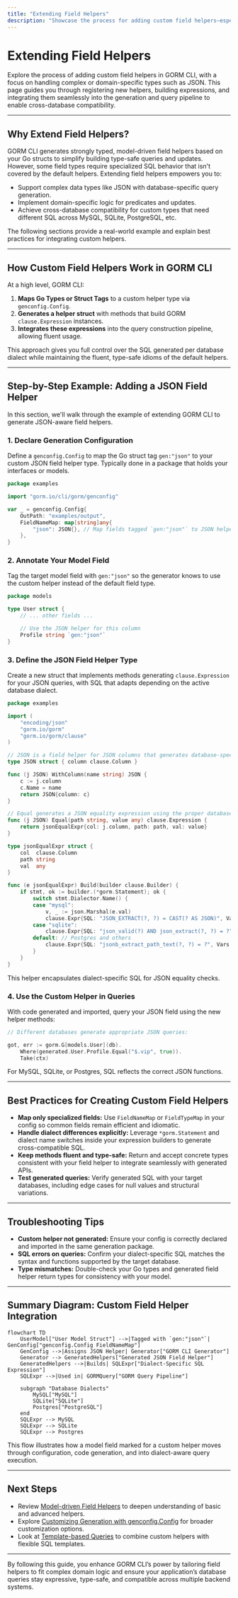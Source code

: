 ```yaml
---
title: "Extending Field Helpers"
description: "Showcase the process for adding custom field helpers—especially for complex or domain-specific types like JSON. Detail how to register new helpers, build expressions, and integrate with the template pipeline for cross-database support."
---
```


# Extending Field Helpers

Explore the process of adding custom field helpers in GORM CLI, with a focus on handling complex or domain-specific types such as JSON. This page guides you through registering new helpers, building expressions, and integrating them seamlessly into the generation and query pipeline to enable cross-database compatibility.

---

## Why Extend Field Helpers?

GORM CLI generates strongly typed, model-driven field helpers based on your Go structs to simplify building type-safe queries and updates. However, some field types require specialized SQL behavior that isn't covered by the default helpers. Extending field helpers empowers you to:

- Support complex data types like JSON with database-specific query generation.
- Implement domain-specific logic for predicates and updates.
- Achieve cross-database compatibility for custom types that need different SQL across MySQL, SQLite, PostgreSQL, etc.

The following sections provide a real-world example and explain best practices for integrating custom helpers.

---

## How Custom Field Helpers Work in GORM CLI

At a high level, GORM CLI:

1. **Maps Go Types or Struct Tags** to a custom helper type via `genconfig.Config`.
2. **Generates a helper struct** with methods that build GORM `clause.Expression` instances.
3. **Integrates these expressions** into the query construction pipeline, allowing fluent usage.

This approach gives you full control over the SQL generated per database dialect while maintaining the fluent, type-safe idioms of the default helpers.

---

## Step-by-Step Example: Adding a JSON Field Helper

In this section, we'll walk through the example of extending GORM CLI to generate JSON-aware field helpers.

### 1. Declare Generation Configuration

Define a `genconfig.Config` to map the Go struct tag `gen:"json"` to your custom JSON field helper type. Typically done in a package that holds your interfaces or models.

```go
package examples

import "gorm.io/cli/gorm/genconfig"

var _ = genconfig.Config{
    OutPath: "examples/output",
    FieldNameMap: map[string]any{
        "json": JSON{}, // Map fields tagged `gen:"json"` to JSON helper
    },
}
```

### 2. Annotate Your Model Field

Tag the target model field with `gen:"json"` so the generator knows to use the custom helper instead of the default field type.

```go
package models

type User struct {
    // ... other fields ...

    // Use the JSON helper for this column
    Profile string `gen:"json"`
}
```

### 3. Define the JSON Field Helper Type

Create a new struct that implements methods generating `clause.Expression` for your JSON queries, with SQL that adapts depending on the active database dialect.

```go
package examples

import (
    "encoding/json"
    "gorm.io/gorm"
    "gorm.io/gorm/clause"
)

// JSON is a field helper for JSON columns that generates database-specific SQL.
type JSON struct { column clause.Column }

func (j JSON) WithColumn(name string) JSON {
    c := j.column
    c.Name = name
    return JSON{column: c}
}

// Equal generates a JSON equality expression using the proper database function.
func (j JSON) Equal(path string, value any) clause.Expression {
    return jsonEqualExpr{col: j.column, path: path, val: value}
}

type jsonEqualExpr struct {
    col  clause.Column
    path string
    val  any
}

func (e jsonEqualExpr) Build(builder clause.Builder) {
    if stmt, ok := builder.(*gorm.Statement); ok {
        switch stmt.Dialector.Name() {
        case "mysql":
            v, _ := json.Marshal(e.val)
            clause.Expr{SQL: "JSON_EXTRACT(?, ?) = CAST(? AS JSON)", Vars: []any{e.col, e.path, string(v)}}.Build(builder)
        case "sqlite":
            clause.Expr{SQL: "json_valid(?) AND json_extract(?, ?) = ?", Vars: []any{e.col, e.col, e.path, e.val}}.Build(builder)
        default: // Postgres and others
            clause.Expr{SQL: "jsonb_extract_path_text(?, ?) = ?", Vars: []any{e.col, e.path[2:], e.val}}.Build(builder)
        }
    }
}
```

This helper encapsulates dialect-specific SQL for JSON equality checks.

### 4. Use the Custom Helper in Queries

With code generated and imported, query your JSON field using the new helper methods:

```go
// Different databases generate appropriate JSON queries:

got, err := gorm.G[models.User](db).
    Where(generated.User.Profile.Equal("$.vip", true)).
    Take(ctx)
```

For MySQL, SQLite, or Postgres, SQL reflects the correct JSON functions.

---

## Best Practices for Creating Custom Field Helpers

- **Map only specialized fields:** Use `FieldNameMap` or `FieldTypeMap` in your config so common fields remain efficient and idiomatic.
- **Handle dialect differences explicitly:** Leverage `*gorm.Statement` and dialect name switches inside your expression builders to generate cross-compatible SQL.
- **Keep methods fluent and type-safe:** Return and accept concrete types consistent with your field helper to integrate seamlessly with generated APIs.
- **Test generated queries:** Verify generated SQL with your target databases, including edge cases for null values and structural variations.

---

## Troubleshooting Tips

- **Custom helper not generated:** Ensure your config is correctly declared and imported in the same generation package.
- **SQL errors on queries:** Confirm your dialect-specific SQL matches the syntax and functions supported by the target database.
- **Type mismatches:** Double-check your Go types and generated field helper return types for consistency with your model.

---

## Summary Diagram: Custom Field Helper Integration

```mermaid
flowchart TD
    UserModel["User Model Struct"] -->|Tagged with `gen:"json"`| GenConfig["genconfig.Config FieldNameMap"]
    GenConfig -->|Assigns JSON Helper| Generator["GORM CLI Generator"]
    Generator --> GeneratedHelpers["Generated JSON Field Helper"]
    GeneratedHelpers -->|Builds| SQLExpr["Dialect-Specific SQL Expression"]
    SQLExpr -->|Used in| GORMQuery["GORM Query Pipeline"]

    subgraph "Database Dialects"
        MySQL["MySQL"]
        SQLite["SQLite"]
        Postgres["PostgreSQL"]
    end
    SQLExpr --> MySQL
    SQLExpr --> SQLite
    SQLExpr --> Postgres
```

This flow illustrates how a model field marked for a custom helper moves through configuration, code generation, and into dialect-aware query execution.

---

## Next Steps

- Review [Model-driven Field Helpers](https://docs.gorm.io/guides/advanced-features-patterns/working-with-field-helpers) to deepen understanding of basic and advanced helpers.
- Explore [Customizing Generation with genconfig.Config](https://docs.gorm.io/concepts/customization-extensibility/generation-config) for broader customization options.
- Look at [Template-based Queries](https://docs.gorm.io/guides/core-workflows/template-queries-quickstart) to combine custom helpers with flexible SQL templates.

---

By following this guide, you enhance GORM CLI’s power by tailoring field helpers to fit complex domain logic and ensure your application’s database queries stay expressive, type-safe, and compatible across multiple backend systems.

